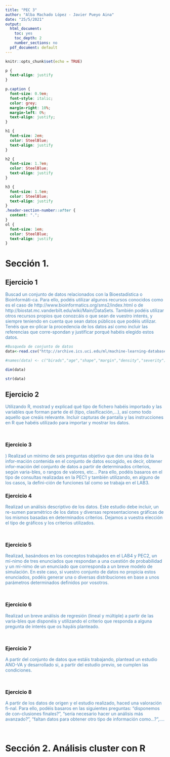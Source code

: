 ```yaml
---
title: "PEC 3"
author: "Alba Machado López - Javier Pueyo Aina"
date: "25/5/2021"
output:
  html_document:
    toc: yes
    toc_depth: 2
    number_sections: no
  pdf_document: default
---
```


```r
knitr::opts_chunk$set(echo = TRUE)
```


```css
p {
  text-align: justify
}

p.caption {
  font-size: 0.9em;
  font-style: italic;
  color: grey;
  margin-right: 10%;
  margin-left: 0%;  
  text-align: justify;
}

h1 {
  font-size: 2em;
  color: SteelBlue;
  text-align: justify
}

h2 {
  font-size: 1.7em;
  color: SteelBlue;
  text-align: justify
}

h3 {
  font-size: 1.5em;
  color: SteelBlue;
  text-align: justify
}
.header-section-number::after {
  content: ".";
}
ol {
  font-size: 1em;
  color: SteelBlue;
  text-align: justify
}
```

# Sección 1.

## Ejercicio 1
<span style="color: SteelBlue;">Buscad un conjunto de datos relacionados con la Bioestadística o Bioinformáti-ca. Para ello, podéis utilizar algunos recursos conocidos como es el caso de http://www.bioinformatics.org/sms2/index.html o de http://biostat.mc.vanderbilt.edu/wiki/Main/DataSets.  También podéis utilizar otros recursos propios que conozcáis o que sean de vuestro interés, y siempre teniendo en cuenta que sean datos públicos que podéis utilizar.  Tenéis que ex-plicar la procedencia de los datos así como incluir las referencias que corre-spondan y justificar porqué habéis elegido estos datos.</span>

```r
#Busqueda de conjunto de datos
data<-read.csv("http://archive.ics.uci.edu/ml/machine-learning-databases/00383/risk_factors_cervical_cancer.csv",stringsAsFactors = FALSE,header=T,sep=",")

#names(data) <- c("birads","age","shape","margin","density","severity")
```

```r
dim(data)
```

```r
str(data)
```



## Ejercicio 2

<span style="color: SteelBlue;">Utilizando R, mostrad y explicad qué tipo de fichero habéis importado y las variables que forman parte de él (tipo, clasificación,...), así como todo aquello que creáis relevante. Incluir capturas de pantalla y las instrucciones en R que habéis utilizado para importar y  mostrar los datos.</span>

```r

```

```r

```

### Ejercicio 3

<span style="color: SteelBlue;">) Realizad un mínimo de seis preguntas objetivo que den una idea de la infor-mación contenida en el conjunto de datos escogido, es decir, obtener infor-mación del conjunto de datos a partir de determinados criterios, según varia-bles, o rangos de valores, etc... Para ello, podéis basaros en el tipo de consultas realizadas en la PEC1 y también utilizando, en alguno de los casos, la defini-ción de funciones tal como se trabaja en el LAB3.</span>



### Ejercicio 4

<span style="color: SteelBlue;">Realizad un análisis descriptivo de los datos. Este estudio debe incluir, un re-sumen paramétrico de los datos y diversas representaciones gráficas de los mismos basadas en determinados criterios. Dejamos a vuestra elección el tipo de gráficos y los criterios utilizados.</span>

```r

```

```r

```

### Ejercicio 5

<span style="color: SteelBlue;">Realizad, basándoos en los conceptos trabajados en el LAB4 y PEC2, un mí-nimo de tres enunciados que respondan a una cuestión de probabilidad y un mí-nimo de un enunciado que corresponda a un breve modelo de simulación. En este caso, si vuestro conjunto de datos no propicia estos enunciados, podéis generar una o diversas distribuciones en base a unos parámetros determinados definidos por vosotros.</span>

```r

```

```r

```

### Ejercicio 6

<span style="color: SteelBlue;">Realizad un breve análisis de regresión (lineal y múltiple) a partir de las varia-bles que disponéis y utilizando el criterio que responda a alguna pregunta de interés que os hayáis planteado.</span>

```r

```

```r

```

### Ejercicio 7

<span style="color: SteelBlue;">A partir del conjunto de datos que estáis trabajando, plantead un estudio ANO-VA y desarrollado si, a partir del estudio previo, se cumplen las condiciones.</span>

```r

```

```r

```

### Ejercicio 8

<span style="color: SteelBlue;">A partir de los datos de origen y el estudio realizado, haced una valoración fi-nal. Para ello, podéis basaros en las siguientes preguntas: "disponemos de con-clusiones finales?", "sería necesario hacer un análisis más avanzado?", "faltan datos para obtener otro tipo de información como...?",....</span>

```r

```

```r

```


# Sección 2. Análisis cluster con R


```r

```


```r

```


